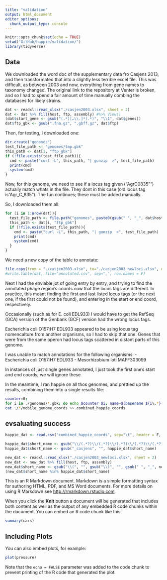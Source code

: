 ```yaml
---
title: "validation"
output: html_document
editor_options: 
  chunk_output_type: console
---
```


```r
knitr::opts_chunk$set(echo = TRUE)
setwd("GitHub/happie/validation/")
library(tidyverse)
```

## Data

We downloaded the word doc of the supplementary data fro Casjens 2013, and then transformated that into a slightly less terrible excel file.  This was difficult, as between 2003 and now, everything from gene names to taxonomy changed.  The original link to the repository at Venter is broken, and so I had to spend a fair amount of time manually combing the databases for likely strains. 


```r


dat <- readxl::read_xlsx("./casjen2003.xlsx", sheet = 2)
dat <- dat %>% fill(host, ftp, assembly) #%>% View()
(dat$start_gene <- gsub("(.*)[…\\.]*(.*)", "\\1", dat$genes))
dat$ftp_gbk <- gsub(".fna.gz", ".gbff.gz", dat$ftp)

```

Then, for testing, I downloaded one:

```r
dir.create("genomes")
test_file_path <- "genomes/tmp.gbk"
this_path <- dat[1, "ftp_gbk"]
if (!file.exists(test_file_path)){
  cmd <- paste("curl -L", this_path, "| gunzip  >", test_file_path)
  print(cmd)
  system(cmd)
}
```
Now, for this genome, we need to see if a locus tag given ("AgrC0835"") actually match whats in the file.  They dont in this case (old locus tag is "Agr_C_835"). The fun continues; these must be added manually.

So, I downloaded them all:
```r
for (i in 1:nrow(dat)){
  test_file_path <- file.path("genomes", paste0(gsub(" ", "_", dat$host[i]), ".gbk"))
  this_path <- dat[i, "ftp_gbk"]
  if (!file.exists(test_file_path)){
    cmd <- paste("curl -L", this_path, "| gunzip  >", test_file_path)
    print(cmd)
    system(cmd)
  }
}
```
We need a new copy of the table to annotate:

```r
file.copy(from = "./casjen2003.xlsx", to="./casjen2003_newloci.xlsx", overwrite = F)
#write.table(dat, file="annotated.csv", sep=",", row.names = F)
```

Next I had the enviable jot of going entry by entry, and trying to find the annotated phage region's coords now that the locus tags are different.  In practice, this meant finding the first and last listed locus tags (or the next one, if the first could not be found), and entering in the start or end coord, respectively.

Occasionally (such as for E. coli EDL933) I would have to get the RefSeq (GCA) version of the Genbank (GCF) version had the wrong locus tags.

Escherichia coli O157:H7 EDL933 appeared to be using locus tag nomencalture from another organisms, so I had to skip that one.  Genes that were from the same operon had locus tags scattered in distant parts of this genome.

I was unable to match annotations for the following organisms:
- Escherichia coli O157:H7 EDL933
- Mesorhizobium loti     MAFF303099

In instances of just single genes annotated, I just took the first one's start and end coords; we will ignore these

In the meantime, I ran happie on all thos genomes, and prettied up the results, combining them into a single results file:
```sh
counter=0; 
for i in ./genomes/*.gbk; do echo $counter $i; name=$(basename ${i%.*}); happie --contigs $i -o ${name}_casjens ; counter=$((counter+1)); done
cat ./*/mobile_genome_coords >> combined_happie_coords
```


## evsaluating success

```r
happie_dat <- read.csv("combined_happie_coords", sep="\t", header = F, col.names = c("path", "program", "type", "sequence", "start", "stop"), stringsAsFactors = F)

happie_dat$short_name <- gsub("\\/(.*?)\\/(.*?)\\/(.*?)\\/(.*?)\\/(.*?)\\/(.*?)\\/(.*)", "\\6", happie_dat$path)
happie_dat$short_name <- gsub("_casjens", "", happie_dat$short_name)

new_dat <- readxl::read_xlsx("./casjen2003_newloci.xlsx", sheet = 2)
new_dat <- new_dat %>% fill(host, ftp, assembly) 
new_dat$short_name <- gsub("\\(", "", gsub("\\)", "", gsub(" ", "_", new_dat$host )))
(new_dat$short_name %in% happie_dat$short_name)

```

This is an R Markdown document. Markdown is a simple formatting syntax for authoring HTML, PDF, and MS Word documents. For more details on using R Markdown see <http://rmarkdown.rstudio.com>.

When you click the **Knit** button a document will be generated that includes both content as well as the output of any embedded R code chunks within the document. You can embed an R code chunk like this:

```r
summary(cars)
```

## Including Plots

You can also embed plots, for example:

```r
plot(pressure)
```

Note that the `echo = FALSE` parameter was added to the code chunk to prevent printing of the R code that generated the plot.
